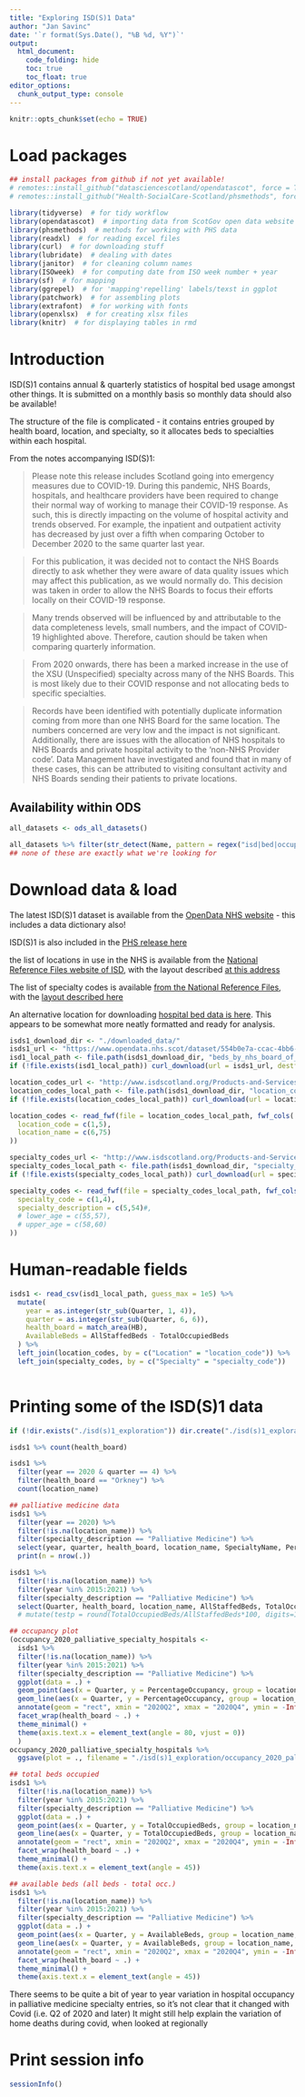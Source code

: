 ```yaml
---
title: "Exploring ISD(S)1 Data"
author: "Jan Savinc"
date: '`r format(Sys.Date(), "%B %d, %Y")`'
output: 
  html_document:
    code_folding: hide
    toc: true
    toc_float: true
editor_options: 
  chunk_output_type: console
---
```



```r
knitr::opts_chunk$set(echo = TRUE)
```


# Load packages

```r
## install packages from github if not yet available!
# remotes::install_github("datasciencescotland/opendatascot", force = TRUE)
# remotes::install_github("Health-SocialCare-Scotland/phsmethods", force = TRUE)

library(tidyverse)  # for tidy workflow
library(opendatascot)  # importing data from ScotGov open data website
library(phsmethods)  # methods for working with PHS data
library(readxl)  # for reading excel files
library(curl)  # for downloading stuff
library(lubridate)  # dealing with dates
library(janitor)  # for cleaning column names
library(ISOweek)  # for computing date from ISO week number + year
library(sf)  # for mapping
library(ggrepel)  # for 'mapping'repelling' labels/texst in ggplot
library(patchwork)  # for assembling plots
library(extrafont)  # for working with fonts
library(openxlsx)  # for creating xlsx files
library(knitr)  # for displaying tables in rmd
```


# Introduction

ISD(S)1 contains annual & quarterly statistics of hospital bed usage amongst other things. It is submitted on a monthly basis so monthly data should also be available!

The structure of the file is complicated - it contains entries grouped by health board, location, and specialty, so it allocates beds to specialties within each hospital.


From the notes accompanying ISD(S)1:

>Please note this release includes Scotland going into emergency measures due to COVID-19. During this pandemic, NHS Boards, hospitals, and healthcare providers have been required to change their normal way of working to manage their COVID-19 response. As such, this is directly impacting on the volume of hospital activity and trends observed. For example, the inpatient and outpatient activity has decreased by just over a fifth when comparing October to December 2020 to the same quarter last year.

>For this publication, it was decided not to contact the NHS Boards directly to ask whether they were aware of data quality issues which may affect this publication, as we would normally do. This decision was taken in order to allow the NHS Boards to focus their efforts locally on their COVID-19 response.

>Many trends observed will be influenced by and attributable to the data completeness levels, small numbers, and the impact of COVID-19 highlighted above. Therefore, caution should be taken when comparing quarterly information.

>From 2020 onwards, there has been a marked increase in the use of the XSU (Unspecified) specialty across many of the NHS Boards. This is most likely due to their COVID response and not allocating beds to specific specialties.

>Records have been identified with potentially duplicate information coming from more than one NHS Board for the same location. The numbers concerned are very low and the impact is not significant. Additionally, there are issues with the allocation of NHS hospitals to NHS Boards and private hospital activity to the ‘non-NHS Provider code’. Data Management have investigated and found that in many of these cases, this can be attributed to visiting consultant activity and NHS Boards sending their patients to private locations.


## Availability within ODS

```r
all_datasets <- ods_all_datasets()

all_datasets %>% filter(str_detect(Name, pattern = regex("isd|bed|occup", ignore_case = TRUE)))
## none of these are exactly what we're looking for
```


# Download data & load

The latest ISD(S)1 dataset is available from the [OpenData NHS website]() - this includes a data dictionary also!

ISD(S)1 is also included in the [PHS release here](https://publichealthscotland.scot/publications/acute-hospital-activity-and-nhs-beds-information-quarterly/acute-hospital-activity-and-nhs-beds-information-quarterly-quarter-ending-31-december-2020/data-summary/)

the list of locations in use in the NHS is available from the [National Reference Files website of ISD](https://www.isdscotland.org/Products-and-Services/Data-Definitions-and-References/National-Reference-Files/), with the layout described [at this address](https://www.isdscotland.org/Products-and-Services/Data-Definitions-and-References/National-Reference-Files/SMR-reference-file-layouts.asp#2)

The list of specialty codes is available [from the National Reference Files](http://www.isdscotland.org/Products-and-Services/Data-Definitions-and-References/National-Reference-Files/Nat-Ref-Files/specialt?63379634), with the [layout described here](http://www.isdscotland.org/Products-and-Services/Data-Definitions-and-References/National-Reference-Files/SMR-reference-file-layouts.asp#12)

An alternative location for downloading [hospital bed data is here](https://publichealthscotland.scot/media/7634/beds-by-nhs-board-of-treatment-and-specialty-to-december-2020.csv). This appears to be somewhat more neatly formatted and ready for analysis.


```r
isds1_download_dir <- "./downloaded_data/"
isds1_url <- "https://www.opendata.nhs.scot/dataset/554b0e7a-ccac-4bb6-82db-1a8b306fcb36/resource/f272bb7d-5320-4491-84c1-614a2c064007/download/beds_by_nhs_board_of_treatment_and_specialty.csv"
isd1_local_path <- file.path(isds1_download_dir, "beds_by_nhs_board_of_treatment_and_specialty.csv")
if (!file.exists(isd1_local_path)) curl_download(url = isds1_url, destfile = isds1_local_path, quiet = FALSE)

location_codes_url <- "http://www.isdscotland.org/Products-and-Services/Data-Definitions-and-References/National-Reference-Files/Nat-Ref-Files/location?63379634"
location_codes_local_path <- file.path(isds1_download_dir, "location_codes")
if (!file.exists(location_codes_local_path)) curl_download(url = location_codes_url, destfile = location_codes_local_path, quiet = FALSE)

location_codes <- read_fwf(file = location_codes_local_path, fwf_cols(
  location_code = c(1,5),
  location_name = c(6,75)
))

specialty_codes_url <- "http://www.isdscotland.org/Products-and-Services/Data-Definitions-and-References/National-Reference-Files/Nat-Ref-Files/specialt?63379634"
specialty_codes_local_path <- file.path(isds1_download_dir, "specialty_codes")
if (!file.exists(specialty_codes_local_path)) curl_download(url = specialty_codes_url, destfile = specialty_codes_local_path, quiet = FALSE)

specialty_codes <- read_fwf(file = specialty_codes_local_path, fwf_cols(
  specialty_code = c(1,4),
  specialty_description = c(5,54)#,
  # lower_age = c(55,57),
  # upper_age = c(58,60)
))
```

# Human-readable fields

```r
isds1 <- read_csv(isd1_local_path, guess_max = 1e5) %>%
  mutate(
    year = as.integer(str_sub(Quarter, 1, 4)),
    quarter = as.integer(str_sub(Quarter, 6, 6)),
    health_board = match_area(HB),
    AvailableBeds = AllStaffedBeds - TotalOccupiedBeds
  ) %>%
  left_join(location_codes, by = c("Location" = "location_code")) %>%
  left_join(specialty_codes, by = c("Specialty" = "specialty_code"))
  
```

# Printing some of the ISD(S)1 data

```r
if (!dir.exists("./isd(s)1_exploration")) dir.create("./isd(s)1_exploration")

isds1 %>% count(health_board)

isds1 %>%
  filter(year == 2020 & quarter == 4) %>%
  filter(health_board == "Orkney") %>%
  count(location_name)

## palliative medicine data
isds1 %>%
  filter(year == 2020) %>%
  filter(!is.na(location_name)) %>%
  filter(specialty_description == "Palliative Medicine") %>%
  select(year, quarter, health_board, location_name, SpecialtyName, PercentageOccupancy, PercentageOccupancyQF) %>%
  print(n = nrow(.))

isds1 %>% 
  filter(!is.na(location_name)) %>%
  filter(year %in% 2015:2021) %>%
  filter(specialty_description == "Palliative Medicine") %>%
  select(Quarter, health_board, location_name, AllStaffedBeds, TotalOccupiedBeds, PercentageOccupancy) # %>%
  # mutate(testp = round(TotalOccupiedBeds/AllStaffedBeds*100, digits=1))  # this is exactly it

## occupancy plot
(occupancy_2020_palliative_specialty_hospitals <-
  isds1 %>% 
  filter(!is.na(location_name)) %>%
  filter(year %in% 2015:2021) %>%
  filter(specialty_description == "Palliative Medicine") %>%
  ggplot(data = .) +
  geom_point(aes(x = Quarter, y = PercentageOccupancy, group = location_name, colour = location_name), position = position_dodge(width = 0.5)) +
  geom_line(aes(x = Quarter, y = PercentageOccupancy, group = location_name, colour = location_name), position = position_dodge(width = 0.5)) +
  annotate(geom = "rect", xmin = "2020Q2", xmax = "2020Q4", ymin = -Inf, ymax = Inf, fill = "grey90", alpha = 0.4) +
  facet_wrap(health_board ~ .) +
  theme_minimal() +
  theme(axis.text.x = element_text(angle = 80, vjust = 0))
  )
occupancy_2020_palliative_specialty_hospitals %>%
  ggsave(plot = ., filename = "./isd(s)1_exploration/occupancy_2020_palliative_specialty_hospitals.png", width = 15, height = 6, dpi = 300)

## total beds occupied
isds1 %>% 
  filter(!is.na(location_name)) %>%
  filter(year %in% 2015:2021) %>%
  filter(specialty_description == "Palliative Medicine") %>%
  ggplot(data = .) +
  geom_point(aes(x = Quarter, y = TotalOccupiedBeds, group = location_name, colour = location_name), position = position_dodge(width = 0.5)) +
  geom_line(aes(x = Quarter, y = TotalOccupiedBeds, group = location_name, colour = location_name), position = position_dodge(width = 0.5)) +
  annotate(geom = "rect", xmin = "2020Q2", xmax = "2020Q4", ymin = -Inf, ymax = Inf, fill = "grey90", alpha = 0.4) +
  facet_wrap(health_board ~ .) +
  theme_minimal() +
  theme(axis.text.x = element_text(angle = 45))

## available beds (all beds - total occ.)
isds1 %>% 
  filter(!is.na(location_name)) %>%
  filter(year %in% 2015:2021) %>%
  filter(specialty_description == "Palliative Medicine") %>%
  ggplot(data = .) +
  geom_point(aes(x = Quarter, y = AvailableBeds, group = location_name, colour = location_name), position = position_dodge(width = 0.5)) +
  geom_line(aes(x = Quarter, y = AvailableBeds, group = location_name, colour = location_name), position = position_dodge(width = 0.5)) +
  annotate(geom = "rect", xmin = "2020Q2", xmax = "2020Q4", ymin = -Inf, ymax = Inf, fill = "grey90", alpha = 0.4) +
  facet_wrap(health_board ~ .) +
  theme_minimal() +
  theme(axis.text.x = element_text(angle = 45))
```

There seems to be quite a bit of year to year variation in hospital occupancy in palliative medicine specialty entries, so it's not clear that it changed with Covid (i.e. Q2 of 2020 and later)
It might still help explain the variation of home deaths during covid, when looked at regionally

# Print session info

```r
sessionInfo()
```

